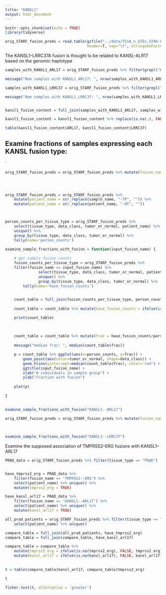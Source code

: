 ```yaml
---
title: "KANSL1"
output: html_document
---
```


```r
knitr::opts_chunk$set(echo = TRUE)
library(tidyverse)
```


```r
orig_STARF_fusion_preds = read.table(gzfile("../data/TCGA_n_GTEx.STAR-Fusion.v1.7.fusion_preds.decorated.tsv.gz"), 
                                     header=T, sep="\t", stringsAsFactors = F)

```


The KANSL1--LRRC37A fusion is thought to be related to KANSL-ALR17 based on the genomic haplotype

```r

samples_with_KANSL1_ARL17 = orig_STARF_fusion_preds %>% filter(grepl("KANSL1--ARL17", fusion_name)) %>% select(sample_name) %>% unique() %>% mutate(ARL17=TRUE)

message("Num samples with KANSL1_ARL17: ", nrow(samples_with_KANSL1_ARL17))

samples_with_KANSL1_LRRC37 = orig_STARF_fusion_preds %>% filter(grepl("KANSL1--LRRC37", fusion_name)) %>% select(sample_name) %>% unique() %>% mutate(LRRC37 = TRUE)

message("Num samples with KANSL1_LRRC37: ", nrow(samples_with_KANSL1_LRRC37))


kansl1_fusion_content = full_join(samples_with_KANSL1_ARL17, samples_with_KANSL1_LRRC37)

kansl1_fusion_content = kansl1_fusion_content %>% replace(is.na(.), FALSE)

table(kansl1_fusion_content$ARL17, kansl1_fusion_content$LRRC37)


```


## Examine fractions of samples expressing each KANSL fusion type:


`

```r

orig_STARF_fusion_preds = orig_STARF_fusion_preds %>% mutate(fusion_name = ifelse(grepl("KANSL1--ARL17", fusion_name),
                                                                                  "KANSL1--ARL17",
                                                                                  fusion_name))


orig_STARF_fusion_preds = orig_STARF_fusion_preds %>% 
    mutate(patient_name = str_replace(sample_name, "-TP", "")) %>%
    mutate(patient_name = str_replace(patient_name, "-NT", ""))



person_counts_per_tissue_type = orig_STARF_fusion_preds %>% 
    select(tissue_type, data_class, tumor_or_normal, patient_name) %>% 
    unique() %>% 
    group_by(tissue_type, data_class, tumor_or_normal) %>% 
    tally(name='person_counts')

```


```r

examine_sample_fractions_with_fusion = function(input_fusion_name) {
    
    # get sample fusion counts
    fusion_counts_per_tissue_type = orig_STARF_fusion_preds %>% 
    filter(fusion_name == input_fusion_name) %>% 
               select(tissue_type, data_class, tumor_or_normal, patient_name) %>% 
               unique() %>% 
               group_by(tissue_type, data_class, tumor_or_normal) %>% 
        tally(name='have_fusion_counts')
    

    count_table = full_join(fusion_counts_per_tissue_type, person_counts_per_tissue_type)
    
    count_table = count_table %>% mutate(have_fusion_counts = ifelse(is.na(have_fusion_counts), 0, have_fusion_counts))

    print(count_table)
    
   
    
    count_table = count_table %>% mutate(frac = have_fusion_counts/person_counts)
    
    message("median frac: ", median(count_table$frac))

    p = count_table %>% ggplot(aes(x=person_counts, y=frac)) + 
        geom_point(aes(color=tumor_or_normal, shape=data_class)) +       
        geom_hline(yintercept=median(count_table$frac), color='red') +
        ggtitle(input_fusion_name) +
        xlab("# individuals in sample group") +
        ylab("Fraction with fusion")
    
    plot(p)
    
}
                       
```


```r

examine_sample_fractions_with_fusion("KANSL1--ARL17")


```



```r

orig_STARF_fusion_preds = orig_STARF_fusion_preds %>% mutate(fusion_name = ifelse(grepl("KANSL1--LRRC37", fusion_name),
                                                                                  "KANSL1--LRRC37",
                                                                                  fusion_name))


```

```r

examine_sample_fractions_with_fusion("KANSL1--LRRC37")


```



Examine the supposed association of TMPRSS2--ERG fusions with KANSL1--ARL17

```r

PRAD_data = orig_STARF_fusion_preds %>% filter(tissue_type == "PRAD") 


have_tmprss2_erg = PRAD_data %>%
    filter(fusion_name == "TMPRSS2--ERG") %>% 
    select(patient_name) %>% unique() %>%
    mutate(tmprss2_erg = TRUE)

have_kansl_arl17 = PRAD_data %>%
    filter(fusion_name == "KANSL1--ARL17") %>% 
    select(patient_name) %>% unique() %>%
    mutate(kansl_arl17 = TRUE)

all_prad_patients = orig_STARF_fusion_preds %>% filter(tissue_type == "PRAD") %>%
    select(patient_name) %>% unique()

compare_table = full_join(all_prad_patients, have_tmprss2_erg)
compare_table = full_join(compare_table, have_kansl_arl17)

compare_table = compare_table %>% 
    mutate(tmprss2_erg = ifelse(is.na(tmprss2_erg), FALSE, tmprss2_erg)) %>%
    mutate(kansl_arl17 = ifelse(is.na(kansl_arl17), FALSE, kansl_arl17))
    
  
t = table(compare_table$kansl_arl17, compare_table$tmprss2_erg)

t

fisher.test(t, alternative = 'greater')

```





